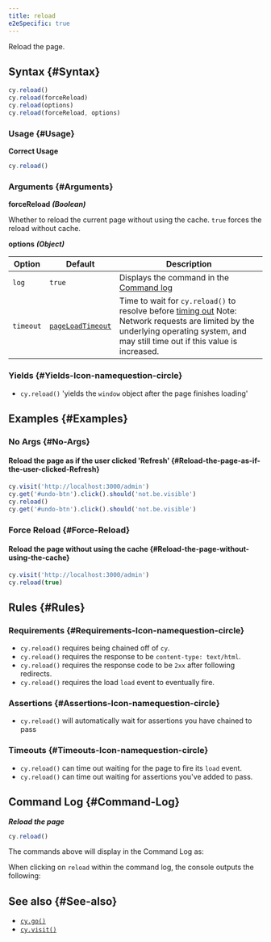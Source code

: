 ```yaml
---
title: reload
e2eSpecific: true
---
```


Reload the page.

## Syntax {#Syntax}

```javascript
cy.reload()
cy.reload(forceReload)
cy.reload(options)
cy.reload(forceReload, options)
```

### Usage {#Usage}

**<Icon name="check-circle" color="green" /> Correct Usage**

```javascript
cy.reload()
```

### Arguments {#Arguments}

**<Icon name="angle-right" /> forceReload** **_(Boolean)_**

Whether to reload the current page without using the cache. `true` forces the
reload without cache.

**<Icon name="angle-right" /> options** **_(Object)_**

| Option    | Default                                                        | Description                                                                                                                                                                                        |
| --------- | -------------------------------------------------------------- | -------------------------------------------------------------------------------------------------------------------------------------------------------------------------------------------------- |
| `log`     | `true`                                                         | Displays the command in the [Command log](/guides/core-concepts/cypress-app#Command-Log)                                                                                                           |
| `timeout` | [`pageLoadTimeout`](/guides/references/configuration#Timeouts) | Time to wait for `cy.reload()` to resolve before [timing out](#Timeouts) Note: Network requests are limited by the underlying operating system, and may still time out if this value is increased. |

### Yields [<Icon name="question-circle"/>](/guides/core-concepts/introduction-to-cypress#Subject-Management) {#Yields-Icon-namequestion-circle}

- `cy.reload()` 'yields the `window` object after the page finishes
loading'

## Examples {#Examples}

### No Args {#No-Args}

#### Reload the page as if the user clicked 'Refresh' {#Reload-the-page-as-if-the-user-clicked-Refresh}

```javascript
cy.visit('http://localhost:3000/admin')
cy.get('#undo-btn').click().should('not.be.visible')
cy.reload()
cy.get('#undo-btn').click().should('not.be.visible')
```

### Force Reload {#Force-Reload}

#### Reload the page without using the cache {#Reload-the-page-without-using-the-cache}

```javascript
cy.visit('http://localhost:3000/admin')
cy.reload(true)
```

## Rules {#Rules}

### Requirements [<Icon name="question-circle"/>](/guides/core-concepts/introduction-to-cypress#Chains-of-Commands) {#Requirements-Icon-namequestion-circle}

- `cy.reload()` requires being chained off of
`cy`.</li><li>`cy.reload()` requires the response to be
`content-type: text/html`.</li><li>`cy.reload()` requires the response code to
be `2xx` after following redirects.</li><li>`cy.reload()` requires the load
`load` event to eventually fire.

### Assertions [<Icon name="question-circle"/>](/guides/core-concepts/introduction-to-cypress#Assertions) {#Assertions-Icon-namequestion-circle}

- `cy.reload()` will automatically wait for assertions you have chained
to pass

### Timeouts [<Icon name="question-circle"/>](/guides/core-concepts/introduction-to-cypress#Timeouts) {#Timeouts-Icon-namequestion-circle}

- `cy.reload()` can time out waiting for the page to fire its `load`
event.</li><li>`cy.reload()` can time out waiting for assertions you've added to
pass.

## Command Log {#Command-Log}

**_Reload the page_**

```javascript
cy.reload()
```

The commands above will display in the Command Log as:

<DocsImage src="/img/api/reload/test-page-after-reload-button.png" alt="Command Log reload" ></DocsImage>

When clicking on `reload` within the command log, the console outputs the
following:

<DocsImage src="/img/api/reload/command-log-for-reload-cypress.png" alt="Console Log reload" ></DocsImage>

## See also {#See-also}

- [`cy.go()`](/api/commands/go)
- [`cy.visit()`](/api/commands/visit)
